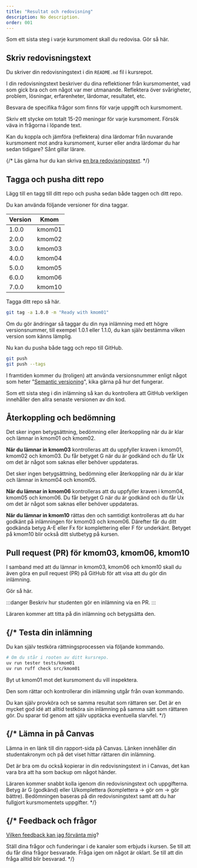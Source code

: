 ```yaml
---
title: "Resultat och redovisning" 
description: No description.
order: 001
---
```


Som ett sista steg i varje kursmoment skall du redovisa. Gör så här.



## Skriv redovisningstext

Du skriver din redovisningstext i din `README.md` fil i kursrepot.

I din redovisningstext beskriver du dina reflektioner från kursmomentet, vad som gick bra och om något var mer utmanande. Reflektera över svårigheter, problem, lösningar, erfarenheter, lärdomar, resultatet, etc.

Besvara de specifika frågor som finns för varje uppgift och kursmoment.

Skriv ett stycke om totalt 15-20 meningar för varje kursmoment. Försök väva in frågorna i löpande text.

Kan du koppla och jämföra (reflektera) dina lärdomar från nuvarande kursmoment mot andra kursmoment, kurser eller andra lärdomar du har sedan tidigare? Sånt gillar lärare.

{/*
Läs gärna hur du kan skriva [en bra redovisningstext](kurser/faq/att-skriva-en-bra-redovisningstext).
*/}



## Tagga och pusha ditt repo

Lägg till en tagg till ditt repo och pusha sedan både taggen och ditt repo.

Du kan använda följande versioner för dina taggar.

| Version | Kmom   |
|---------|--------|
| 1.0.0   | kmom01 |
| 2.0.0   | kmom02 |
| 3.0.0   | kmom03 |
| 4.0.0   | kmom04 |
| 5.0.0   | kmom05 |
| 6.0.0   | kmom06 |
| 7.0.0   | kmom10 |

Tagga ditt repo så här.

```bash title="Lägg till en tagg på ditt repo med versionsnummer."
git tag -a 1.0.0 -m "Ready with kmom01"
```

Om du gör ändringar så taggar du din nya inlämning med ett högre versionsnummer, till exempel 1.0.1 eller 1.1.0, du kan själv bestämma vilken version som känns lämplig.

Nu kan du pusha både tagg och repo till GitHub.

```bash title="Pusha repo inklusive taggar."
git push
git push --tags
```

I framtiden kommer du (troligen) att använda versionsnummer enligt något som heter "[Semantic versioning](https://semver.org/)", kika gärna på hur det fungerar.

Som ett sista steg i din inlämning så kan du kontrollera att GitHub verkligen innehåller den allra senaste versionen av din kod.



## Återkoppling och bedömning

Det sker ingen betygsättning, bedömning eller återkoppling när du är klar och lämnar in kmom01 och kmom02. 

**När du lämnar in kmom03** kontrolleras att du uppfyller kraven i kmom01, kmom02 och kmom03. Du får betyget G när du är godkänd och du får Ux om det är något som saknas eller behöver uppdateras.

Det sker ingen betygsättning, bedömning eller återkoppling när du är klar och lämnar in kmom04 och kmom05. 

**När du lämnar in kmom06** kontrolleras att du uppfyller kraven i kmom04, kmom05 och kmom06. Du får betyget G när du är godkänd och du får Ux om det är något som saknas eller behöver uppdateras.

**När du lämnar in kmom10** rättas den och samtidigt kontrolleras att du har godkänt på inlämningen för kmom03 och kmom06. Därefter får du ditt godkända betyg A-E eller Fx för komplettering eller F för underkänt. Betyget på kmom10 blir också ditt slutbetyg på kursen.



## Pull request (PR) för kmom03, kmom06, kmom10

I samband med att du lämnar in kmom03, kmom06 och kmom10 skall du även göra en pull request (PR) på GitHub för att visa att du gör din inlämning.

Gör så här.

:::danger
Beskriv hur studenten gör en inlämning via en PR.
:::

Läraren kommer att titta på din inlämning och betygsätta den.



{/* 
Testa din inlämning
---------------------------------------

Du kan själv testköra rättningsprocessen via följande kommando.

```bash
# Om du står i rooten av ditt kursrepo.
uv run tester tests/kmom01
uv run ruff check src/kmom01
```

Byt ut kmom01 mot det kursmoment du vill inspektera.

Den som rättar och kontrollerar din inlämning utgår från ovan kommando.

Du kan själv provköra och se samma resultat som rättaren ser. Det är en mycket god idé att alltid testköra sin inlämning på samma sätt som rättaren gör. Du sparar tid genom att själv upptäcka eventuella slarvfel. */}



{/*
Lämna in på Canvas 
---------------------------------------

Lämna in en länk till din rapport-sida på Canvas. Länken innehåller din studentakronym och på det viset hittar rättaren din inlämning.

Det är bra om du också kopierar in din redovisningstext in i Canvas, det kan vara bra att ha som backup om något händer.

Läraren kommer snabbt kolla igenom din redovisningstext och uppgifterna. Betyg är G (godkänd) eller U/komplettera (komplettera → gör om → gör bättre). Bedömningen baseras på din redovisningstext samt att du har fullgjort kursmomentets uppgifter.
*/}



{/*
Feedback och frågor 
---------------------------------------

[Vilken feedback kan jag förvänta mig](kurser/faq/vilken-feedback-far-man-pa-inlamningarna)?

Ställ dina frågor och funderingar i de kanaler som erbjuds i kursen. Se till att du får dina frågor besvarade. Fråga igen om något är oklart. Se till att din fråga alltid blir besvarad.
*/}
